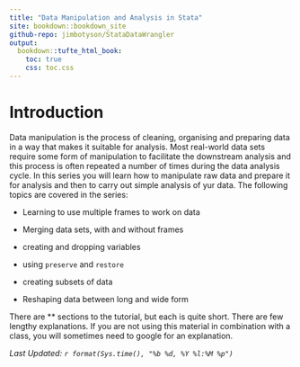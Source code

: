 ---
title: "Data Manipulation and Analysis in Stata"
site: bookdown::bookdown_site
github-repo: jimbotyson/StataDataWrangler
output:
  bookdown::tufte_html_book:
    toc: true
    css: toc.css
---

# Introduction

Data manipulation is the process of cleaning, organising and preparing data in a way that makes it suitable for analysis. Most real-world data sets require some form of manipulation to facilitate the downstream analysis and this process is often repeated a number of times during the data analysis cycle. In this series you will learn how to manipulate raw data and prepare it for analysis and then to carry out simple analysis of yur data. The following topics are covered in the series:

-   Learning to use multiple frames to work on data

-   Merging data sets, with and without frames

-   creating and dropping variables

-   using `preserve` and `restore`

-   creating subsets of data

-   Reshaping data between long and wide form

There are \*\* sections to the tutorial, but each is quite short. There are few lengthy explanations. If you are not using this material in combination with a class, you will sometimes need to google for an explanation.

*Last Updated: `r format(Sys.time(), "%b %d, %Y %l:%M %p")`*
